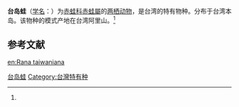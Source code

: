 {{NoteTA|G1=LS}}
{{Speciesbox
| name = 台岛蛙
| status = 
| status_system = 
| image = 
| genus = Rana
| species = taiwaniana
| authority = (Otsu, 1973)<ref name='id5009'>{{cite web| url =http://www.bioinfo.cn/db05/BjdwSpecies.php?action=view&id=5009| title =台岛蛙| work =《中国动物物种编目数据库》| publisher =中国科学院微生物研究所| author =中国科学院动物研究所| accessdate =2009-04-11| deadurl =yes| archiveurl =https://web.archive.org/web/20160305024228/http://www.bioinfo.cn/db05/BjdwSpecies.php?action=view&id=5009| archivedate =2016-03-05}}</ref>
}}

'''台岛蛙'''（[[学名|学名]]：{{lang|la|''Rana taiwaniana''}}）为[[赤蛙科|赤蛙科]][[赤蛙屬|赤蛙屬]]的[[两栖动物|两栖动物]]，是台湾的特有物种。分布于台湾本岛。该物种的模式产地在台湾阿里山。<ref name='id5009'/>

== 参考文献 ==
{{reflist}}

{{Wikispecies|Rana taiwaniana}}
{{Taxonbar|from=Q10914501}}

[[Category:蛙属|台岛蛙]]
[[Category:台灣特有种|Category:台灣特有种]]


{{amphibian-stub}}

[[en:Rana_taiwaniana|en:Rana taiwaniana]]